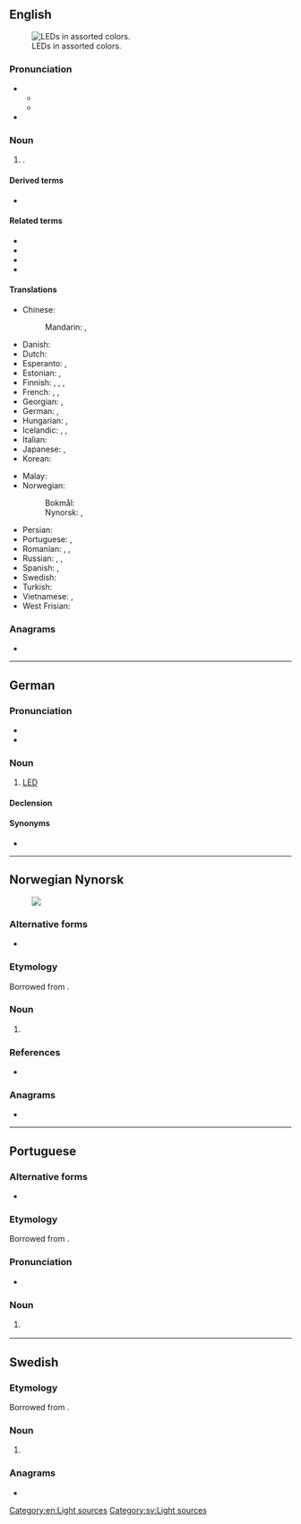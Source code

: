 {{also|led|leð}}
==English==
{{wikipedia}}
[[File:LEDs.jpg|thumb|right|LEDs in assorted colors.]]

===Pronunciation===
* {{IPA|en|/ɛl.iː.ˈdiː/|/lɛd/}}
** {{audio|en|LL-Q1860 (eng)-Vealhurl-LED1.wav|Audio (UK)}}
** {{audio|en|LL-Q1860 (eng)-Vealhurl-LED2.wav|Audio (UK)}}
* {{rhymes|en|iː|ɛd|s1=3|s2=1}}

===Noun===
{{en-noun}}

# {{initialism|en|light-emitting diode}}.

====Derived terms====
* {{l|en|OLED}}

====Related terms====
* {{l|en|CRT}}
* {{l|en|LCD}}
* {{l|en|TFT}}
* {{l|en|VDU}}

====Translations====
{{trans-top|LED}}
* Chinese:
*: Mandarin: {{t+|cmn|發光二極管|sc=Hani}}, {{t+|cmn|发光二极管|tr=fāguāng èrjíguǎn|sc=Hani}}
* Danish: {{t|da|lysdiode|c}}
* Dutch: {{t+|nl|led|m}}
* Esperanto: {{t|eo|LED}}, {{t|eo|lum-eliganta diodo}}
* Estonian: {{t+|et|valgusdiood}}, {{t+|et|LED}}
* Finnish: {{t+|fi|hohtodiodi}}, {{t+|fi|loistediodi}}, {{t+|fi|LED}}, {{t+|fi|ledi}} {{qualifier|colloquial}}
* French: {{t+|fr|diode électroluminescente|f}}, {{t+|fr|DEL|f}}, {{t+|fr|LED|f}}
* Georgian: {{t|ka|შუქდიოდი}}, {{t|ka|მანათობელი დიოდი}}
* German: {{t+|de|LED|f}}, {{t+|de|Leuchtdiode|f}}
* Hungarian: {{t+|hu|LED}}, {{t+|hu|fénykibocsátó dióda}}
* Icelandic: {{t|is|ljósdíóða|f}}, {{t|is|ljóstvistur|m}}, {{t|is|ljóstvískaut|n}}
* Italian: {{t+|it|LED|m}}
* Japanese: {{t+|ja|発光ダイオード|tr=hakkō daiōdo|sc=Jpan}}, {{t+|ja|LED}}
* Korean: {{t|ko|발광 다이오드}}
{{trans-mid}}
* Malay: {{t|ms|diod pemancar cahaya}}
* Norwegian:
*: Bokmål: {{t|nb|lysdiode|m}}
*: Nynorsk: {{t|nn|lysdiode|m}}, {{t|nn|ljosdiode|m}}
* Persian: {{t|fa|ال‌ای‌دی|tr=el-i-di|sc=fa-Arab}}
* Portuguese: {{t+|pt|LED|m}}, {{t|pt|díodo emissor de luz|m}}
* Romanian: {{t|ro|diodă luminoasă|f}}, {{t|ro|LED|n}}, {{t|ro|diodă emitentă de lumină|f}}
* Russian: {{t|ru|СД|m}}, {{t|ru|СИД|m}}, {{t+|ru|светодио́д|m}}
* Spanish: {{t|es|diodo luminoso|m}}, {{t+|es|led|m}}
* Swedish: {{t+|sv|lysdiod|c}}
* Turkish: {{t+|tr|ışık yayan ikizuç}}
* Vietnamese: {{t|vi|ống hai cực phát quang}}, {{t|vi|đèn ống hai cực}}
* West Frisian: {{t|fy|dioade-lampke|n}}
{{trans-bottom}}

===Anagrams===
* {{anagrams|en|a=del|'eld|DLE|Del|Del.|EDL|LDE|del|del.|eld}}

[[Category:en:Light sources]]

----

==German==

===Pronunciation===
* {{IPA|en|/ˌɛl ˌeː ˈdeː/}}
* {{audio|de|De-LED.ogg|Audio}}

===Noun===
{{de-noun|f|LED|LEDs}}

# [[#English|LED]] {{gloss|light-emitting diode}}

====Declension====
{{de-decl-noun-f|s}}

====Synonyms====
* {{l|de|Leuchtdiode}}

----

==Norwegian Nynorsk==
{{wikipedia|lang=nn|lysdiode}}
[[File:RBG-LED.jpg|thumb|]]

===Alternative forms===
* {{alter|nn|led||alternative case spelling}}

===Etymology===
Borrowed from {{bor|nn|en|LED||light-emitting diode}}.

===Noun===
{{nn-noun-m1|LED-}}

# {{l|en|LED}} {{gloss|light-emitting diode}}

===References===
* {{R:The Nynorsk Dictionary}}

===Anagrams===
* {{anagrams|nn|a=del|del|edl|eld|led}}

----

==Portuguese==

===Alternative forms===
* {{l|pt|led}}

===Etymology===
Borrowed from {{bor|pt|en|LED}}.

===Pronunciation===
* {{a|Brazil}} {{IPA|pt|/ˈlɛd͡ʒ/}}

===Noun===
{{pt-noun|m|s}}

# {{l|en|LED}} {{gloss|light-emitting diode}}
#: {{syn|pt|díodo emissor de luz}}

----

==Swedish==

===Etymology===
Borrowed from {{bor|sv|en|LED}}.

===Noun===
{{sv-noun|c}}

# {{l|en|LED}} {{gloss|light-emitting diode}}

===Anagrams===
* {{anagrams|sv|a=del|del|eld}}

[[Category:sv:Light sources]]
